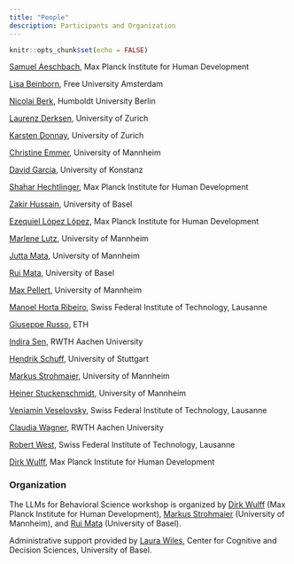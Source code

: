 ```yaml
---
title: "People"
description: Participants and Organization
---
```


```r
knitr::opts_chunk$set(echo = FALSE)
```

[Samuel Aeschbach](https://samuelaeschbach.com), Max Planck Institute for Human Development

[Lisa Beinborn](https://beinborn.eu), Free University Amsterdam

[Nicolai Berk](https://nicolaiberk.com/about.html), Humboldt University Berlin

[Laurenz Derksen](https://pp.ethz.ch/people/laurenz-derksen.html), University of Zurich

[Karsten Donnay](https://www.karstendonnay.net), University of Zurich

[Christine Emmer](https://www.sowi.uni-mannheim.de/mata/team/akademische-mitarbeiterinnen-und-mitarbeiter/christine-emmer/), University of Mannheim

[David Garcia](https://dgarcia.eu), University of Konstanz

[Shahar Hechtlinger](https://www.mpib-berlin.mpg.de/person/102108), Max Planck Institute for Human Development

[Zakir Hussain](https://psychologie.unibas.ch/de/personen/zakir-hussain/about-me/), University of Basel

[Ezequiel López López](https://www.mpib-berlin.mpg.de/person/ezequiel-lopez-lopez/171978), Max Planck Institute for Human Development

[Marlene Lutz](https://www.bwl.uni-mannheim.de/en/information-systems/chairs/prof-dr-strohmaier/team/academic-staff/marlene-lutz/), University of Mannheim

[Jutta Mata](https://www.sowi.uni-mannheim.de/mata/), University of Mannheim

[Rui Mata](https://psychologie.unibas.ch/de/fakultaet/abteilungen/cognitive-and-decision-sciences-305/), University of Basel

[Max Pellert](https://mpellert.at/), University of Mannheim

[Manoel Horta Ribeiro](https://manoelhortaribeiro.github.io), Swiss Federal Institute of Technology, Lausanne

[Giuseppe Russo](https://scholar.google.com/citations?user=sl79n2QAAAAJ&hl=en), ETH

[Indira Sen](https://indiiigo.github.io), RWTH Aachen University

[Hendrik Schuff](https://hendrikschuff.de), University of Stuttgart

[Markus Strohmaier](http://markusstrohmaier.info), University of Mannheim

[Heiner Stuckenschmidt](https://www.uni-mannheim.de/dws/people/professors/prof-dr-heiner-stuckenschmidt/), University of Mannheim

[Veniamin Veselovsky](https://scholar.google.com/citations?user=2jgceW0AAAAJ&hl=en), Swiss Federal Institute of Technology, Lausanne

[Claudia Wagner](http://claudiawagner.info), RWTH Aachen University

[Robert West](https://people.epfl.ch/robert.west), Swiss Federal Institute of Technology, Lausanne

[Dirk Wulff](https://www.mpib-berlin.mpg.de/staff/dirk-wulff), Max Planck Institute for Human Development

### Organization

The LLMs for Behavioral Science workshop is organized by [Dirk Wulff](https://www.mpib-berlin.mpg.de/staff/dirk-wulff) (Max Planck Institute for Human Development), [Markus Strohmaier](http://markusstrohmaier.info) (University of Mannheim), and [Rui Mata](https://psychologie.unibas.ch/de/fakultaet/abteilungen/cognitive-and-decision-sciences-305/) (University of Basel). 

Administrative support provided by [Laura Wiles](https://psychologie.unibas.ch/de/personen/laura-wiles/), Center for Cognitive and Decision Sciences, University of Basel. 
